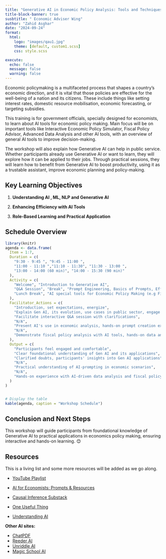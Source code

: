 ---
title: "Generative AI in Economic Policy Analysis: Tools and Techniques for Capacity Building" 
title-block-banner: true
susbtitle: " Economic Adviser Wing"
author: "Zahid Asghar"
date: "2024-09-24"
format: 
  html:
    logo: "images/qau1.jpg"
    theme: [default, custom1.scss]
    css: style.scss

execute:
  echo: false
  message: false
  warning: false
---

[Economic policymaking is a multifaceted process that shapes a country’s economic direction, and it is vital that those policies are effective for the well-being of a nation and its citizens. These include things like setting interest rates, domestic resource mobilisation, economic forecasting, or targeting subsidies.]{.yellow}


This training is for government officials, specially designed for economists, to learn about AI tools for economic policy making. Main focus will be on important tools like [Interactive Economic Policy Simulator]{.yellow}, [Fiscal Policy Advisor]{.yellow},  [Advanced Data Analysis]{.yellow} and [other AI tools]{.yellow}, with an overview of general AI tools to improve decision-making.

The workshop will also explain how Generative AI can help in public service. Whether participants already use Generative AI or want to learn, they will explore how it can be applied to their jobs. Through practical sessions, they will learn how to benefit from Generative AI to [boost productivity]{.yellow}, using it as a [trustable assistant]{.yellow}, [improve economic planning]{.yellow} and [policy-making]{.yellow}.

## Key Learning Objectives

1.  **Understanding AI , ML, NLP and Generative AI**

3.  **Enhancing Efficiency with AI Tools**
    
4.  **Role-Based Learning and Practical Application**
    
## Schedule Overview

```{r}
library(knitr)
agenda <- data.frame(
  Item = 1:7,
  Duration = c(
    "9:30 - 9:45 ", "9:45 - 11:00 ", 
    "11:00 - 11:10 ","11:10 - 11:30", "11:30 - 13:00 ", 
    "13:00 - 14:00 (60 min)", "14:00 - 15:30 (90 min)"
  ),
  Activity = c(
    "Welcome", "Introduction to Generative AI", 
    "Q&A Session", "Break", "Prompt Engineering, Basics of Prompts, Effective Prompt Writing", 
    "Lunch Break", "AI special tools for Economic Policy Making (e.g Fiscal Policy Advisor), Data Analysis using AI (Excel, Python,...)"
  ),
  Facilitator_Actions = c(
    "Introduction, set expectations, energize", 
    "Explain Gen AI, its evolution, use cases in public sector, engage participants with examples", 
    "Facilitate interactive Q&A session with clarifications", 
    "N/A", 
    "Present AI's use in economic analysis, hands-on prompt creation exercises", 
    "N/A", 
    "Demonstrate fiscal policy analysis with AI tools, hands-on data analysis"
  ),
  Output = c(
    "Participants feel engaged and comfortable", 
    "Clear foundational understanding of Gen AI and its applications", 
    "Clarified doubts, participants' insights into Gen AI applications", 
    "N/A", 
    "Practical understanding of AI-prompting in economic scenarios", 
    "N/A", 
    "Hands-on experience with AI-driven data analysis and fiscal policy tools"
  )
)


# Display the table
kable(agenda, caption = "Workshop Schedule")
```


## Conclusion and Next Steps

This workshop will guide participants from foundational knowledge of Generative AI to practical applications in economics policy making, ensuring interactive and hands-on learning. 😊

## Resources

This is a living list and some more resources will be added as we go along.

-   [YouTube Playlist](https://www.youtube.com/playlist?list=PLwRdpYzPkkn302_rL5RrXvQE8j0jLP02j)

-   [AI for Economists: Prompts & Resources](https://sites.google.com/view/lastunen/ai-for-economists)

-   [Causal Inference Substack](https://causalinf.substack.com/)

-   [One Useful Thing](https://www.oneusefulthing.org/)

-   [Understanding AI](https://www.understandingai.org/)

**Other AI sites:**

-   [ChatPDF](https://www.chatpdf.com/)
-   [Reeder AI](https://reeder.ai/)
-   [Unriddle AI](https://app.unriddle.ai/)
-   [Magic School AI](https://app.magicschool.ai/)
